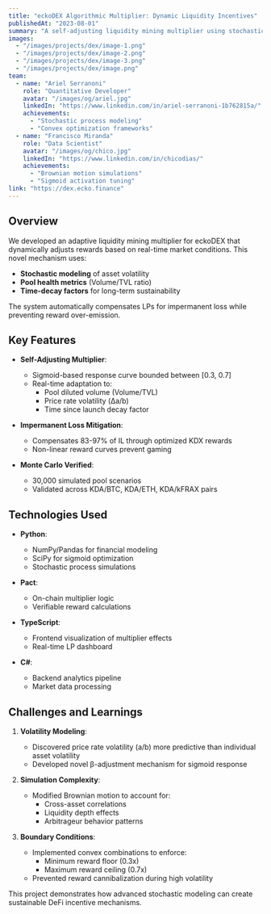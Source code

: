 ```yaml
---
title: "eckoDEX Algorithmic Multiplier: Dynamic Liquidity Incentives"
publishedAt: "2023-08-01"
summary: "A self-adjusting liquidity mining multiplier using stochastic simulations to optimize rewards while mitigating impermanent loss."
images:
  - "/images/projects/dex/image-1.png"
  - "/images/projects/dex/image-2.png"
  - "/images/projects/dex/image-3.png"
  - "/images/projects/dex/image.png"
team:
  - name: "Ariel Serranoni"
    role: "Quantitative Developer"
    avatar: "/images/og/ariel.jpg"
    linkedIn: "https://www.linkedin.com/in/ariel-serranoni-1b762815a/"
    achievements:
      - "Stochastic process modeling"
      - "Convex optimization frameworks"
  - name: "Francisco Miranda"
    role: "Data Scientist"
    avatar: "/images/og/chico.jpg"
    linkedIn: "https://www.linkedin.com/in/chicodias/"
    achievements:
      - "Brownian motion simulations"
      - "Sigmoid activation tuning"
link: "https://dex.ecko.finance"
---
```


## Overview
We developed an adaptive liquidity mining multiplier for eckoDEX that dynamically adjusts rewards based on real-time market conditions. This novel mechanism uses:
- **Stochastic modeling** of asset volatility
- **Pool health metrics** (Volume/TVL ratio)
- **Time-decay factors** for long-term sustainability

The system automatically compensates LPs for impermanent loss while preventing reward over-emission.

## Key Features
- **Self-Adjusting Multiplier**:
  - Sigmoid-based response curve bounded between [0.3, 0.7]
  - Real-time adaptation to:
    - Pool diluted volume (Volume/TVL)
    - Price rate volatility (Δa/b)
    - Time since launch decay factor

- **Impermanent Loss Mitigation**:
  - Compensates 83-97% of IL through optimized KDX rewards
  - Non-linear reward curves prevent gaming

- **Monte Carlo Verified**:
  - 30,000 simulated pool scenarios
  - Validated across KDA/BTC, KDA/ETH, KDA/kFRAX pairs

## Technologies Used
- **Python**:
  - NumPy/Pandas for financial modeling
  - SciPy for sigmoid optimization
  - Stochastic process simulations

- **Pact**:
  - On-chain multiplier logic
  - Verifiable reward calculations

- **TypeScript**:
  - Frontend visualization of multiplier effects
  - Real-time LP dashboard

- **C#**:
  - Backend analytics pipeline
  - Market data processing

## Challenges and Learnings
1. **Volatility Modeling**:
   - Discovered price rate volatility (a/b) more predictive than individual asset volatility
   - Developed novel β-adjustment mechanism for sigmoid response

2. **Simulation Complexity**:
   - Modified Brownian motion to account for:
     - Cross-asset correlations
     - Liquidity depth effects
     - Arbitrageur behavior patterns

3. **Boundary Conditions**:
   - Implemented convex combinations to enforce:
     - Minimum reward floor (0.3x)
     - Maximum reward ceiling (0.7x)
   - Prevented reward cannibalization during high volatility

This project demonstrates how advanced stochastic modeling can create sustainable DeFi incentive mechanisms.

